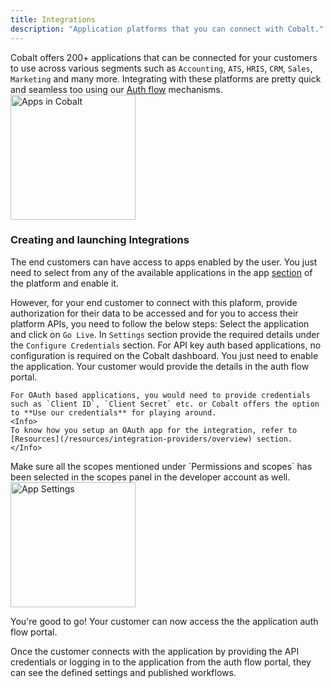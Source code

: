 ```yaml
---
title: Integrations
description: "Application platforms that you can connect with Cobalt."
---
```


Cobalt offers 200+ applications that can be connected for your customers to use across various segments such as `Accounting`, `ATS`, `HRIS`, `CRM`, `Sales`, `Marketing` and many more.
Integrating with these platforms are pretty quick and seamless too using our [Auth flow](/concepts/auth-flows) mechanisms.
<img height="200" src="/images/Concepts/app-list.png" alt="Apps in Cobalt"/>

### Creating and launching Integrations
The end customers can have access to apps enabled by the user. You just need to select from any of the available applications in the app [section](https://app.gocobalt.io/apps)
of the platform and enable it.

However, for your end customer to connect with this plaform, provide authorization for their data to be accessed and for you to access their platform APIs, you need
to follow the below steps:
<Steps>
  <Step title="Enable Integration">
    Select the application and click on `Go Live`.
  </Step>
  <Step title="Configure Credentials">
    In `Settings` section provide the required details under the `Configure Credentials` section. 
    <Tip>
    For API key auth based applications, no configuration is required on the Cobalt dashboard. You just need to enable the application. Your customer would
    provide the details in the auth flow portal.
    </Tip>

    For OAuth based applications, you would need to provide credentials such as `Client ID`, `Client Secret` etc. or Cobalt offers the option to **Use our credentials** for playing around.
    <Info>
    To know how you setup an OAuth app for the integration, refer to [Resources](/resources/integration-providers/overview) section.
    </Info>
  </Step>
  <Step title="Enable required permissions">
    Make sure all the scopes mentioned under `Permissions and scopes` has been selected in the scopes panel in the developer account as well.
    <img height="200" src="/images/Concepts/app-settings.png" alt="App Settings "/>
  </Step>
</Steps> 

<Check>You're good to go! Your customer can now access the the application auth flow portal.</Check>

Once the customer connects with the application by providing the API credentials or logging in to the application from the auth flow portal, they can see the defined settings and published workflows.